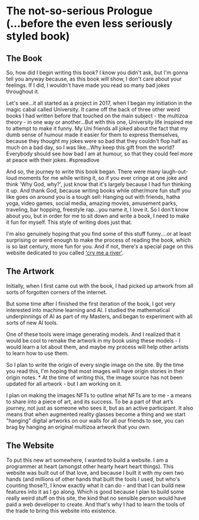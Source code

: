 # The not-so-serious Prologue (...before the even less seriously styled book)

## The Book

So, how did I begin writing this book? I know you didn't ask, but I'm gonna tell you anyway because, as this book will show, I don't care about your feelings. If I did, I wouldn't have made you read so many bad jokes throughout it.

Let's see...it all started as a project in 2017, when I began my initiation in the magic cabal called University. It came off the back of three other weird books I had written before that touched on the main subject - the multizoa theory - in one way or another...But with this one, University life inspired me to attempt to make it funny. My Uni friends all joked about the fact that my dumb sense of humour made it easier for them to express themselves, because they thought my jokes were so bad that they couldn't flop half as much on a bad day, so I was like...Why keep this gift from the world? Everybody should see how bad I am at humour, so that they could feel more at peace with their jokes. #spreadlove

And so, the journey to write this book began. There were many laugh-out-loud moments for me while writing it, so if you ever cringe at one joke and think 'Why God, why?',  just know that it's largely because I had fun thinking it up. And thank God, because writing books while other/more fun stuff you like goes on around you is a tough sell:  Hanging out with friends, hatha yoga, video games, social media, amazing movies, amusement parks, traveling, bar hopping, freestyle rap...you name it, I love it. So I don't know about you, but in order for me to sit down and write a book, I need to make it fun for myself. This style of writing does just that.

I'm also genuinely hoping that you find some of this stuff funny....or at least surprising or weird enough to make the process of reading the book, which is so last century, more fun for you. And if not, there's a special page on this website dedicated to you called ['cry me a river'](https://www.youtube.com/watch?v=dQw4w9WgXcQ).

## The Artwork

Initially, when I first came out with the book, I had picked up artwork from all sorts of forgotten corners of the internet.

But some time after I finished the first iteration of the book, I got very interested into machine learning and AI. I studied the mathematical underpinnings of AI as part of my Masters, and began to experiment with all sorts of new AI tools.

One of these tools were image generating models. And I realized that it would be cool to remake the artwork in my book using these models - I would learn a lot about them, and maybe my process will help other artists to learn how to use them.

So I plan to write the origin of every single image on the site. By the time you read this, I'm hoping that most images will have origin stories in their origin notes. * At the time of writing this, the image source has not been updated for all artwork - but I am working on it.

I plan on making the images NFTs to outline what NFTs are to me - a means to share into a piece of art, and its success. To be a part of that art’s journey, not just as someone who sees it, but as an active participant. It also means that when augmented reality glasses become a thing and we start "hanging" digital artworks on our walls for all our friends to see, you can brag by hanging an original multizoa artwork that you own.

## The Website

To put this new art somewhere, I wanted to build a website. I am a programmer at heart (amongst other hearty heart heart things).  This website was built out of that love, and because I built it with my own two hands (and millions of other hands that built the tools I used, but who's counting those?), I know exactly what it can do - and that I can build new features into it as I go along. Which is good because I plan to build some really weird stuff on this site, the kind that no sensible person would have paid a web developer to create. And that's why I had to learn the tools of the trade to bring this website into existence.